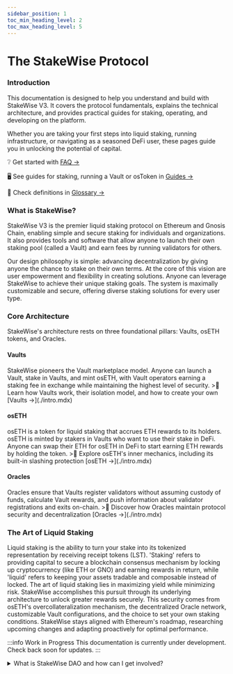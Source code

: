 ```yaml
---
sidebar_position: 1
toc_min_heading_level: 2
toc_max_heading_level: 5
---
```


# The StakeWise Protocol

<h3>Introduction</h3>

This documentation is designed to help you understand and build with StakeWise V3. It covers the protocol fundamentals, explains the technical architecture, and provides practical guides for staking, operating, and developing on the platform.

Whether you are taking your first steps into liquid staking, running infrastructure, or navigating as a seasoned DeFi user, these pages guide you in unlocking the potential of capital.

❔ Get started with [FAQ →](./faq)

🖥 See guides for staking, running a Vault or osToken in [Guides →](./intro.mdx)

📖 Check definitions in [Glossary →](./glossary)

<h3>What is StakeWise?</h3>

StakeWise V3 is the premier liquid staking protocol on Ethereum and Gnosis Chain, enabling simple and secure staking for individuals and organizations. It also provides tools and software that allow anyone to launch their own staking pool (called a Vault) and earn fees by running validators for others.

Our design philosophy is simple: advancing decentralization by giving anyone the chance to stake on their own terms. At the core of this vision are user empowerment and flexibility in creating solutions. Anyone can leverage StakeWise to achieve their unique staking goals. The system is maximally customizable and secure, offering diverse staking solutions for every user type.

<h3>Core Architecture</h3>

StakeWise's architecture rests on three foundational pillars: Vaults, osETH tokens, and Oracles.

<h4>Vaults</h4>
StakeWise pioneers the Vault marketplace model. Anyone can launch a Vault, stake in Vaults, and mint osETH, with Vault operators earning a staking fee in exchange while maintaining the highest level of security.
>📝 Learn how Vaults work, their isolation model, and how to create your own [Vaults →](./intro.mdx)

<h4>osETH</h4>
osETH is a token for liquid staking that accrues ETH rewards to its holders. osETH is minted by stakers in Vaults who want to use their stake in DeFi. Anyone can swap their ETH for osETH in DeFi to start earning ETH rewards by holding the token.
>📝 Explore osETH's inner mechanics, including its built-in slashing protection [osETH →](./intro.mdx)

<h4>Oracles</h4>
Oracles ensure that Vaults register validators without assuming custody of funds, calculate Vault rewards, and push information about validator registrations and exits on-chain.
>📝 Discover how Oracles maintain protocol security and decentralization [Oracles →](./intro.mdx)

<h3>The Art of Liquid Staking</h3>
Liquid staking is the ability to turn your stake into its tokenized representation by receiving receipt tokens (LST). 'Staking' refers to providing capital to secure a blockchain consensus mechanism by locking up cryptocurrency (like ETH or GNO) and earning rewards in return, while 'liquid' refers to keeping your assets tradable and composable instead of locked.
The art of liquid staking lies in maximizing yield while minimizing risk. StakeWise accomplishes this pursuit through its underlying architecture to unlock greater rewards securely. This security comes from osETH's overcollateralization mechanism, the decentralized Oracle network, customizable Vault configurations, and the choice to set your own staking conditions. StakeWise stays aligned with Ethereum's roadmap, researching upcoming changes and adapting proactively for optimal performance.



:::info Work in Progress
This documentation is currently under development. Check back soon for updates.
:::

<details>
  <summary>What is StakeWise DAO and how can I get involved?</summary>

StakeWise DAO is a community of SWISE token holders that govern the parameters of the StakeWise protocol and control the assets of its Treasury.

  <h2>Governance resources</h2>

  <ul>
    <li>[StakeWise Forum 🔗](https://forum.stakewise.io/)</li>
    <li>[StakeWise Snapshot 🔗](https://vote.stakewise.io/)</li>
    <li>[StakeWise Governance Principles 🔗](https://forum.stakewise.io/t/stakewise-dao-governance-process/49)</li>
  </ul>
</details>
